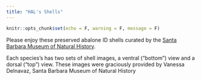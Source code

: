 ```yaml
---
title: "HAL's Shells"
---
```


```r
knitr::opts_chunk$set(echo = F, warning = F, message = F)
```

Please enjoy these preserved abalone ID shells curated by the [Santa Barbara Museum of Natural History](https://www.sbnature.org/){target="_blank"}. 

Each species's has two sets of shell images, a ventral ("bottom") view and a dorsal ("top") view. These images were graciously provided by Vanessa Delnavaz, Santa Barbara Museum of Natural History




